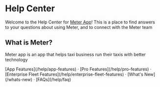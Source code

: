 # Help Center
 
Welcome to the Help Center for [Meter App](https://www.meterapp.co)! This is a place to find answers to your questions about using Meter, and to connect with the Meter team

## What is Meter?

Meter app is an app that helps taxi business run their taxis with better technology

<div className="mt-16 mb-20 text-center">
  [App Features](/help/app-features) · [Pro Features](/help/pro-features) · [Enterprise Fleet Features](/help/enterprise-fleet-features) · [What's New](/whats-new)  ·  [FAQs](/help/faq)
</div>
